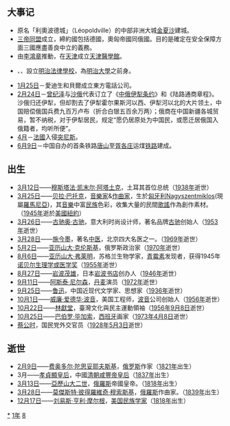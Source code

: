 {{yearTOC|1881|清'''[[光绪|光绪]]七年'''；越南'''[[嗣德|嗣德]]三十四年'''；日本'''[[明治|明治]]十四年'''}}
== 大事记 ==
* 原名「利奧波德城」（Léopoldville）的中部非洲大城[[金夏沙|金夏沙]]建城。
* [[三帝同盟|三帝同盟]]成立，締約國包括德國，奧匈帝國同俄國。目的是確定在安全保障方面三國應盡善良中立的義務。
* 由[[李鴻章|李鴻章]]推動，在[[天津|天津]]成立[[天津醫學館|天津醫學館]]。
* {{tsl|ja|岸本辰雄|岸本辰雄}}、{{tsl|ja|宮城浩蔵|宮城浩蔵}}、{{tsl|ja|矢代操|矢代操}}設立[[明治法律學校|明治法律學校]]，為[[明治大學|明治大學]]之前身。
* [[1月25日|1月25日]]－愛迪生和貝爾成立東方電話公司。
* [[2月24日|2月24日]]－[[曾纪泽|曾纪泽]]与[[俄罗斯帝国|沙俄]]代表订立了《[[中俄伊犁条约|中俄伊犁条约]]》和《陆路通商章程》。沙俄归还伊犁，但却割去了伊犁霍尔果斯河以西、伊犁河以北的大片领土，中国赔偿俄国兵费九百万卢布（折合白银五百余万两）；俄商在中国新疆各城贸易，暂不纳税，对于伊犁居民，规定“愿仍居原处为中国民，或愿迁居俄国入俄籍者，均听所便”。
* [[4月|4月]]－[[法國|法國]]入侵[[突尼斯|突尼斯]]。
* [[6月9日|6月9日]]－中国自办的首条铁路[[唐山|唐山]]至[[胥各庄|胥各庄]]运煤[[鐵路運輸|铁路]]建成。

== 出生 ==
* [[3月12日|3月12日]]——[[穆斯塔法·凯末尔·阿塔土克|穆斯塔法·凯末尔·阿塔土克]]，土耳其首位总统（[[1938年|1938年]]逝世）
* [[3月25日|3月25日]]——[[巴托克·贝拉|贝拉·巴托克]]，[[音樂家|音樂家]]&[[作曲家|作曲家]]，生於[[匈牙利|匈牙利]][[Nagyszentmiklos|Nagyszentmiklos]](現屬[[羅馬尼亞|羅馬尼亞]])，其[[音樂|音樂]]中富[[民族|民族]]色彩，收集大量的民間[[歌謠|歌謠]]作為創作素材。（[[1945年|1945年]]逝於[[美國|美國]][[紐約|紐約]]）
* [[3月26日|3月26日]]——[[古驰奥·古驰|古驰奥·古驰]]，意大利时尚设计师，著名品牌[[古驰|古驰]]创始人（[[1953年|1953年]]逝世）
* [[3月28日|3月28日]]——[[施今墨|施今墨]]，著名[[中医|中医]]，北京四大名医之一。（[[1969年|1969年]]逝世）
* [[5月2日|5月2日]]——[[亚历山大·克伦斯基|亚历山大·克伦斯基]]，俄罗斯政治家（[[1970年|1970年]]逝世）
* [[8月6日|8月6日]]——[[亚历山大·弗莱明|亚历山大·弗莱明]]，苏格兰生物学家，[[青霉素|青霉素]]发现者，获得1945年[[诺贝尔生理学或医学奖|诺贝尔生理学或医学奖]]（[[1955年|1955年]]逝世）
* [[8月27日|8月27日]]——[[岩波茂雄|岩波茂雄]]，日本[[岩波书店|岩波书店]]创办人（[[1946年|1946年]]逝世）
* [[9月11日|9月11日]]——[[阿斯泰·妮尔森|阿斯泰·尼尔森]]，[[丹麦|丹麦]]演员（[[1972年|1972年]]逝世）
* [[9月25日|9月25日]]——[[鲁迅|鲁迅]]，中国近现代文学家、思想家（[[1936年|1936年]]逝世）
* [[10月1日|10月1日]]——[[威廉·爱德华·波音|威廉·爱德华·波音]]，美国工程师，[[波音|波音]]公司创始人（[[1956年|1956年]]逝世）
* [[10月22日|10月22日]]——[[林獻堂|林獻堂]]，臺灣文化與民主運動領袖（[[1956年|1956年]][[9月8日|9月8日]]逝世）
* [[10月25日|10月25日]]——[[巴伯羅·畢卡索|巴伯罗·毕加索]]，[[西班牙|西班牙]]画家（[[1973年|1973年]][[4月8日|4月8日]]逝世）
* [[蔡公时|蔡公时]]，国民党外交官员（[[1928年|1928年]][[5月3日|5月3日]]逝世）

== 逝世 ==
{{Wikisource year mention}}
* [[2月9日|2月9日]]——[[费奥多尔·米哈伊洛维奇·陀思妥耶夫斯基|费奥多尔·陀思妥耶夫斯基]]，[[俄罗斯|俄罗斯]]作家（[[1821年|1821年]]出生）
* 3月——[[慈安太后|孝貞顯皇后]]，中國[[清朝|清朝]][[咸丰帝|咸豐帝]][[皇后|皇后]]（[[1837年|1837年]]出生）
* [[3月13日|3月13日]]——[[亞歷山大二世_(俄國)|亞歷山大二世]]，[[俄羅斯|俄羅斯]]帝國皇帝。（[[1818年|1818年]]出生）
* [[3月28日|3月28日]]——[[莫傑斯特·彼得羅維奇·穆索斯基|莫傑斯特·彼得羅維奇·穆索斯基]]，[[俄羅斯|俄羅斯]]作曲家。（[[1839年|1839年]]出生）
* [[12月17日|12月17日]]——[[路易斯·亨利·摩爾根|刘易斯·亨利·摩尔根]]，[[美國|美国]][[民族學家|民族学家]]（[[1818年|1818年]]出生）

[[Category:1881年|*]]
[[Category:1880年代|1年]]
[[Category:19世纪各年|8]]